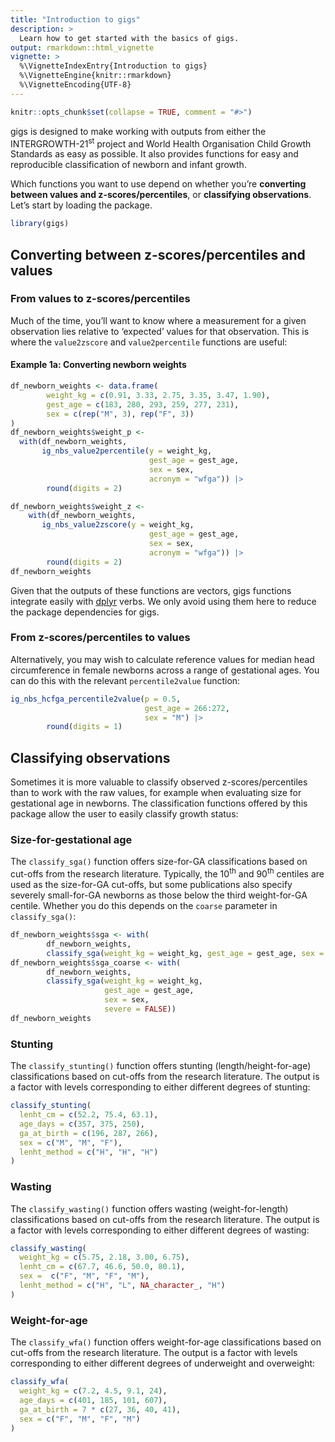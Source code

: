 ```yaml
---
title: "Introduction to gigs"
description: >
  Learn how to get started with the basics of gigs.
output: rmarkdown::html_vignette
vignette: >
  %\VignetteIndexEntry{Introduction to gigs}
  %\VignetteEngine{knitr::rmarkdown}
  %\VignetteEncoding{UTF-8}
---
```


```r
knitr::opts_chunk$set(collapse = TRUE, comment = "#>")
```

gigs is designed to make working with outputs from either the
INTERGROWTH-21<sup>st</sup> project and World Health Organisation Child Growth
Standards as easy as possible. It also provides functions for easy and
reproducible classification of newborn and infant growth.

Which functions you want to use depend on whether you're **converting between
values and z-scores/percentiles**, or **classifying observations**. Let's start
by loading the package.

```r
library(gigs)
```

## Converting between z-scores/percentiles and values

### From values to z-scores/percentiles
Much of the time, you'll want to know where a measurement for a given
observation lies relative to 'expected' values for that observation. This is
where the `value2zscore` and `value2percentile` functions are useful:

#### Example 1a: Converting newborn weights
```r
df_newborn_weights <- data.frame(
        weight_kg = c(0.91, 3.33, 2.75, 3.35, 3.47, 1.90),
        gest_age = c(183, 280, 293, 259, 277, 231),
        sex = c(rep("M", 3), rep("F", 3))
)
df_newborn_weights$weight_p <-
  with(df_newborn_weights,
       ig_nbs_value2percentile(y = weight_kg,
                               gest_age = gest_age,
                               sex = sex,
                               acronym = "wfga")) |>
        round(digits = 2)

df_newborn_weights$weight_z <-
    with(df_newborn_weights,
       ig_nbs_value2zscore(y = weight_kg,
                               gest_age = gest_age,
                               sex = sex,
                               acronym = "wfga")) |>
        round(digits = 2)
df_newborn_weights
```

Given that the outputs of these functions are vectors, gigs functions integrate
easily with [dplyr](https://dplyr.tidyverse.org/) verbs. We only avoid using
them here to reduce the package dependencies for gigs.

### From z-scores/percentiles to values
Alternatively, you may wish to calculate reference values for median head
circumference in female newborns across a range of gestational ages. You can do
this with the relevant `percentile2value` function:
```r
ig_nbs_hcfga_percentile2value(p = 0.5,
                              gest_age = 266:272,
                              sex = "M") |>
        round(digits = 1)
```

## Classifying observations
Sometimes it is more valuable to classify observed z-scores/percentiles than to
work with the raw values, for example when evaluating size for gestational age
in newborns. The classification functions offered by this package allow the user
to easily classify growth status:

### Size-for-gestational age
The `classify_sga()` function offers size-for-GA classifications based on
cut-offs from the research literature. Typically, the 10<sup>th</sup> and
90<sup>th</sup> centiles are used as the size-for-GA cut-offs, but some
publications also specify severely small-for-GA newborns as those below the
third weight-for-GA centile. Whether you do this depends on the `coarse`
parameter in `classify_sga()`:
```r
df_newborn_weights$sga <- with(
        df_newborn_weights,
        classify_sga(weight_kg = weight_kg, gest_age = gest_age, sex = sex))
df_newborn_weights$sga_coarse <- with(
        df_newborn_weights,
        classify_sga(weight_kg = weight_kg,
                     gest_age = gest_age,
                     sex = sex,
                     severe = FALSE))
df_newborn_weights
```

### Stunting
The `classify_stunting()` function offers stunting (length/height-for-age)
classifications based on cut-offs from the research literature. The output is a
factor with levels corresponding to either different degrees of stunting:
```r
classify_stunting(
  lenht_cm = c(52.2, 75.4, 63.1),
  age_days = c(357, 375, 250),
  ga_at_birth = c(196, 287, 266),
  sex = c("M", "M", "F"),
  lenht_method = c("H", "H", "H")
)
```

### Wasting
The `classify_wasting()` function offers wasting (weight-for-length)
classifications based on cut-offs from the research literature. The output is a
factor with levels corresponding to either different degrees of wasting:
```r
classify_wasting(
  weight_kg = c(5.75, 2.18, 3.00, 6.75),
  lenht_cm = c(67.7, 46.6, 50.0, 80.1),
  sex =  c("F", "M", "F", "M"),
  lenht_method = c("H", "L", NA_character_, "H")
)
```

### Weight-for-age
The `classify_wfa()` function offers weight-for-age classifications based on
cut-offs from the research literature. The output is a factor with levels
corresponding to either different degrees of underweight and overweight:
```r
classify_wfa(
  weight_kg = c(7.2, 4.5, 9.1, 24),
  age_days = c(401, 185, 101, 607),
  ga_at_birth = 7 * c(27, 36, 40, 41),
  sex = c("F", "M", "F", "M")
)
```




